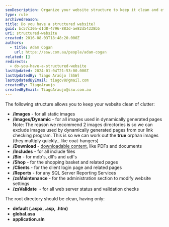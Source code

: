 ```yaml
---
seoDescription: Organize your website structure to keep it clean and efficient with separate directories for images, downloadable content, include files, executables, shopping cart pages, client login, reports, maintenance, and validation checks.
type: rule
archivedreason:
title: Do you have a structured website?
guid: bc57c30a-d1d8-4796-883d-ae82d54338b5
uri: structured-website
created: 2016-08-03T18:48:20.000Z
authors:
  - title: Adam Cogan
    url: https://ssw.com.au/people/adam-cogan
related: []
redirects:
  - do-you-have-a-structured-website
lastUpdated: 2024-01-04T21:53:00.000Z
lastUpdatedBy: Tiago Araújo [SSW]
lastUpdatedByEmail: tiagov8@gmail.com
createdBy: TiagoAraujo
createdByEmail: TiagoAraujo@ssw.com.au
---
```


The following structure allows you to keep your website clean of clutter:
- **/Images** - for all static images
- **/Images/Dynamic** - for all images used in dynamically generated pages
  Note: The reason we recommend 2 images directories is so we can exclude images used by dynamically generated pages from our link checking program. This is so we can work out the **true** orphan images (they multiply quickly...like coat-hangers)
- **/Download** - [downloadable content](/centralize-downloadable-files), like PDFs and documents
- **/Includes** - for all include files
- **/Bin** - for mdb's, dll's and udl's
- **/Shop** - for the shopping basket and related pages
- **/Clients** - for the client login page and related pages
- **/Reports** - for any SQL Server Reporting Services
- **/zsMaintenance** - for the administration section to modify website settings
- **/zsValidate**  - for all web server status and validation checks

The root directory should be clean, having only:

- **default (.aspx, .asp, .htm)**
- **global.asa**
- **application.sln**

